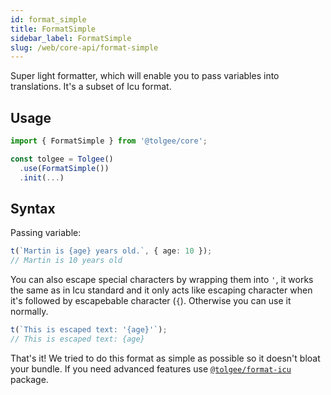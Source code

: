 ```yaml
---
id: format_simple
title: FormatSimple
sidebar_label: FormatSimple
slug: /web/core-api/format-simple
---
```


Super light formatter, which will enable you to pass variables into translations.
It's a subset of Icu format.

## Usage

```ts
import { FormatSimple } from '@tolgee/core';

const tolgee = Tolgee()
  .use(FormatSimple())
  .init(...)
```

## Syntax

Passing variable:

```ts
t(`Martin is {age} years old.`, { age: 10 });
// Martin is 10 years old
```

You can also escape special characters by wrapping them into `'`, it works the same as in Icu standard and it only
acts like escaping character when it's followed by escapebable character (`{`). Otherwise you can use it normally.

```ts
t(`This is escaped text: '{age}'`);
// This is escaped text: {age}
```

That's it! We tried to do this format as simple as possible so it doesn't bloat your bundle.
If you need advanced features use [`@tolgee/format-icu`](/docs/icu_message_format) package.
